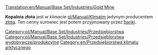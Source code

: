 [[Translation:en/Manual/Base Set/Industries/Gold Mine]]

{{pl/Manual/Base Set/Industries/Przedsiębiorstwa|image=en/Manual/Base Set/Industries/Goldmine.png
|name=Kopalnia złota
|climates=[[pl/Manual/Klimat]]
|accepts=Nic
|produces=[[pl/Manual/Base Set/Cargos/Złoto|Złoto]]
}}

'''Kopalnia złota''' jest w klimacie [[pl/Manual/Klimat]]m jedynym producentem [[pl/Manual/Base Set/Cargos/Złoto|złota]]. Ten cenny surowiec jest potem przyjmowany przez [[pl/Manual/Base Set/Industries/Bank|banki]].

{{pl/Manual/Navbox Industries}}

[[Category:pl/Manual/Base Set/Industries/Przedsiębiorstwa]]
[[Category:pl/Manual/Base Set/Industries/Przedsiębiorstwa wydobywcze/produkcyjne]]
[[Category:en/Przedsiębiorstwa klimatu arktycznego]]